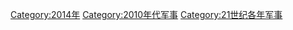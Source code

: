 {{portal|軍事}}
{{Commons category|2014 in military history}}
{{Year by category
|m=2
|c=0
|d=1
|y=4
|cat=军事
|sortkey=军事
|parent=21世纪各年军事
|subcat=2010年代军事
}}

[[Category:2014年|Category:2014年]]
[[Category:2010年代军事|Category:2010年代军事]]
[[Category:21世纪各年军事|Category:21世纪各年军事]]